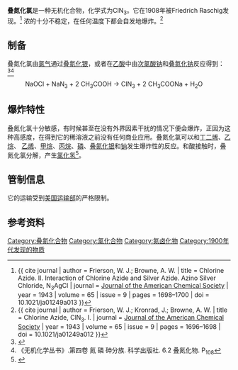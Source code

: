 {{chembox
| Watchedfields = changed
| verifiedrevid = 429868421
| ImageFile = Chlorine azide.svg
| ImageSize = 200px
| ImageFile1 = Chlorine-azide-3D-spacefill.png
| ImageSize1 = 200px
| IUPACName = 
| OtherNames = 
| Section1 = {{Chembox Identifiers
| CASNo_Ref = {{cascite|correct|??}}
| CASNo = 13973-88-1
| UNNumber = 
| PubChem = 61708
| SMILES = [N-]=[N+]=NCl}}
| Section2 = {{Chembox Properties
| Formula = ClN<sub>3</sub>
| MolarMass = 77.4731 g/mol
| Appearance = 橙黄色液体或气体
| Density = 
| MeltingPtC = -100
| BoilingPtC = -15
| Solubility = 
| SolubleOther =
}}
| Section3 = {{Chembox Explosive
| ShockSens = 极易爆炸
| FrictionSens = 极易爆炸
| ExplosiveV = 
| REFactor = }}
| Section4 = {{Chembox Hazards
| MainHazards = 极其敏感的爆炸品
| FlashPt = 
| Autoignition =  }}
| Section8 = {{Chembox Related
| OtherAnions = 
| OtherCations = 
| OtherFunctn = 
| Function = 
| OtherCpds = [[叠氮化氟|叠氮化氟]]<br />[[叠氮化溴|叠氮化溴]]<br />[[叠氮化碘|叠氮化碘]]<br />[[叠氮酸|叠氮酸]] }}
}}

'''叠氮化氯 '''是一种无机化合物，化学式为ClN<sub>3</sub>。它在1908年被Friedrich Raschig发现。<ref>{{ cite journal | author = Frierson, W. J.; Browne, A. W. | title = Chlorine Azide. II. Interaction of Chlorine Azide and Silver Azide. Azino Silver Chloride, N<sub>3</sub>AgCl | journal = [[Journal_of_the_American_Chemical_Society|Journal of the American Chemical Society]] | year = 1943 | volume = 65 | issue = 9 | pages = 1698–1700 | doi = 10.1021/ja01249a013 }}</ref>  
浓的{{chem|ClN|3}}十分不稳定，在任何温度下都会自发地爆炸。<ref>{{ cite journal | author = Frierson, W. J.; Kronrad, J.; Browne, A. W. | title = Chlorine Azide, ClN<sub>3</sub>. I. | journal = [[Journal_of_the_American_Chemical_Society|Journal of the American Chemical Society]] | year = 1943 | volume = 65 | issue = 9 | pages = 1696–1698 | doi = 10.1021/ja01249a012 }}</ref>

==制备==
叠氮化氯由[[氯气|氯气]]通过[[叠氮化银|叠氮化银]]，或者在[[乙酸|乙酸]]中由[[次氯酸钠|次氯酸钠]]和[[叠氮化钠|叠氮化钠]]反应得到：<ref>{{cite journal | last1 = Raschig | first1 = F. | title = Über Chlorazid N<sub>3</sub>Cl | journal = Berichte der Deutschen Chemischen Gesellschaft | year = 1908 | volume = 41 | issue = 3 | pages = 4194–4195 | doi = 10.1002/cber.190804103130 }}</ref><ref name=w>《无机化学丛书》.第四卷 氮 磷 砷分族. 科学出版社. 6.2 叠氮化物. P<sub>108</sub></ref>
: NaOCl + NaN<sub>3</sub> + 2 CH<sub>3</sub>COOH → ClN<sub>3</sub> + 2 CH<sub>3</sub>COONa + H<sub>2</sub>O

==爆炸特性==
叠氮化氯十分敏感，有时候甚至在没有外界因素干扰的情况下便会爆炸，正因为这种高感度，在得到它的稀溶液之前没有任何商业应用。叠氮化氯可以和[[丁二烯|丁二烯]]、[[乙烷|乙烷]]、 [[乙烯|乙烯]]、[[甲烷|甲烷]]、[[丙烷|丙烷]]、[[磷|磷]]、[[叠氮化银|叠氮化银]]和[[钠|钠]]发生爆炸性的反应。和酸接触时，叠氮化氯分解，产生[[氯化氢|氯化氢]]<ref>{{PubChem|61708}}</ref>。

==管制信息==
它的运输受到[[美国运输部|美国运输部]]的严格限制。

==参考资料==
{{reflist}}
{{疊氮化合物}}
{{无机氯化合物}}

[[Category:叠氮化合物|Category:叠氮化合物]]
[[Category:氯化合物|Category:氯化合物]]
[[Category:氮卤化物|Category:氮卤化物]]
[[Category:1900年代发现的物质|Category:1900年代发现的物质]]
